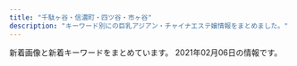 ```yaml
---
title: "千駄ヶ谷・信濃町・四ツ谷・市ヶ谷"
description: "キーワード別にの巨乳アジアン・チャイナエステ嬢情報をまとめました。"
---
```


新着画像と新着キーワードをまとめています。
2021年02月06日の情報です。

<DmmAffiliateIns />
<KeywordTable
  shops={
    [
    {
        "img_links": [],
        "url": "https://juno-esthe.tokyo/",
        "station": "\u56db\u30c4\u8c37\u99c52\u756a\u53e3",
        "keywords": {},
        "name": "\u30c6\u30a3\u30e9\u30df\u30b9"
    },
    {
        "name": "\u7652\u3057\u306e\u5c4b",
        "img_links": [
            "http://bimajo.ies.fun/images/room4.jpg",
            "http://bimajo.ies.fun/images/mobile.jpg",
            "http://bimajo.ies.fun/images/room1.jpg",
            "http://bimajo.ies.fun/images/s_face.jpg",
            "http://bimajo.ies.fun/images/end.png",
            "http://bimajo.ies.fun/images/s_staff.jpg",
            "http://bimajo.ies.fun/images/news_bj2.png",
            "http://bimajo.ies.fun/photos/sites/71/2020/07/2020072106582415.jpg",
            "http://bimajo.ies.fun/images/room2.jpg",
            "http://bimajo.ies.fun/images/room3.jpg",
            "http://bimajo.ies.fun/images/top.png",
            "http://bimajo.ies.fun/images/s_pick.jpg",
            "http://bimajo.ies.fun/photos/sites/71/2020/09/202009020147082.jpg",
            "http://bimajo.ies.fun/images/s_news.jpg"
        ],
        "keywords": {
            "86": 15,
            "D": 30,
            "C": 10,
            "85": 15
        },
        "url": "http://bimajo.ies.fun/",
        "station": "\u56db\u8c37\u4e09\u4e01\u76ee\u99c52\u756a\u51fa\u53e3"
    },
    {
        "img_links": [
            "http://e-yotsuya.net/images/g10.jpg",
            "http://e-yotsuya.net/images/mobile.png",
            "http://e-yotsuya.net/images/baner2.jpg",
            "http://e-yotsuya.net/images/news-tit1.jpg",
            "http://e-yotsuya.net/images/tite-staff1.jpg",
            "http://e-yotsuya.net/images/g9.jpg",
            "http://e-yotsuya.net/images/g5.jpg",
            "http://e-yotsuya.net/images/news-tit.png",
            "http://e-yotsuya.net/images/baner.jpg",
            "http://e-yotsuya.net/images/g12.jpg",
            "http://e-yotsuya.net/images/room.jpg",
            "http://e-yotsuya.net/images/g8.jpg",
            "http://e-yotsuya.net/images/top.jpg",
            "http://e-yotsuya.net/images/g2.jpg",
            "http://e-yotsuya.net/images/g4.jpg",
            "http://e-yotsuya.net/images/g11.jpg",
            "http://e-yotsuya.net/images/tite-staff.jpg",
            "http://e-yotsuya.net/images/top2.png",
            "http://e-yotsuya.net/images/g1.jpg",
            "http://e-yotsuya.net/images/g6.jpg",
            "http://e-yotsuya.net/images/g7.jpg",
            "http://e-yotsuya.net/images/g3.jpg"
        ],
        "station": "JR\u56db\u30c4\u8c37\u99c5\u8d64\u5742\u53e3",
        "name": "\u30b9\u30de\u30a4\u30eb",
        "url": "http://e-yotsuya.net/",
        "keywords": {
            "C": 14
        }
    },
    {
        "url": "http://aqua.jpn.cm/",
        "station": "\u56db\u8c37\u4e09\u4e01\u76ee\u99c52\u756a\u51fa\u53e3",
        "img_links": [
            "http://aqua.jpn.cm/photos/sites/16/2018/01/2018013112184869.jpg",
            "http://aqua.jpn.cm/images/room2.jpg",
            "http://aqua.jpn.cm/photos/sites/16/2021/01/2021011401054262.jpg",
            "http://aqua.jpn.cm/images/room5.jpg",
            "http://aqua.jpn.cm/photos/sites/16/2020/09/2020091507031094.jpg",
            "http://aqua.jpn.cm/images/room1.jpg",
            "http://aqua.jpn.cm/photos/sites/16/2018/01/2018011007031840.jpg",
            "http://aqua.jpn.cm/images/mobile.jpg",
            "http://aqua.jpn.cm/photos/sites/16/2018/01/2018011007032034.jpg",
            "http://aqua.jpn.cm/images/2.jpg",
            "http://aqua.jpn.cm/photos/sites/16/2018/01/2018011007031723.jpg",
            "http://aqua.jpn.cm/photos/sites/16/2020/10/2020100508293240.jpg",
            "http://aqua.jpn.cm/images/room3.jpg",
            "http://aqua.jpn.cm/images/s_news.jpg",
            "http://aqua.jpn.cm/photos/sites/16/2018/01/2018011007031899.jpg",
            "http://aqua.jpn.cm/images/line.jpg",
            "http://aqua.jpn.cm/photos/sites/16/2020/12/2020120208263886.jpg",
            "http://aqua.jpn.cm/photos/sites/16/2020/03/2020030507254950.jpg",
            "http://aqua.jpn.cm/images/3.jpg",
            "http://aqua.jpn.cm/images/room4.jpg",
            "http://aqua.jpn.cm/photos/sites/16/2020/10/2020100906522289.jpg",
            "http://aqua.jpn.cm/photos/sites/16/2020/04/2020040301184076.jpg",
            "http://aqua.jpn.cm/photos/sites/16/2018/01/2018011007031429.jpg",
            "http://aqua.jpn.cm/images/1.jpg",
            "http://aqua.jpn.cm/images/s_pick.png",
            "http://aqua.jpn.cm/photos/sites/16/2020/12/2020120107363899.jpg",
            "http://aqua.jpn.cm/images/top.png",
            "http://aqua.jpn.cm/photos/sites/16/2018/05/2018052105590585.jpg",
            "http://aqua.jpn.cm/photos/sites/16/2019/04/2019042211584069.jpg",
            "http://aqua.jpn.cm/photos/sites/16/2018/01/2018011007031997.jpg",
            "http://aqua.jpn.cm/photos/sites/16/2019/02/2019020108033676.jpg",
            "http://aqua.jpn.cm/photos/sites/16/2018/03/2018031909460765.jpg",
            "http://aqua.jpn.cm/photos/sites/16/2018/01/2018011007031662.jpg",
            "http://aqua.jpn.cm/images/s_staff.png",
            "http://aqua.jpn.cm/photos/sites/16/2019/03/2019031107062221.jpg"
        ],
        "name": "\u5149\u540d",
        "keywords": {
            "86": 176,
            "85": 154,
            "82": 22,
            "C": 132,
            "83": 22,
            "D": 330,
            "87": 44,
            "84": 44
        }
    },
    {
        "keywords": {},
        "img_links": [
            "http://e-rosa.net/images/ha.jpg",
            "http://e-rosa.net/images/rina2.jpg",
            "http://e-rosa.net/images/misa1.jpg",
            "http://e-rosa.net/images/mimi.jpg",
            "http://e-rosa.net/images/ayaka.jpg",
            "http://e-rosa.net/images/sejutu5.jpg",
            "http://e-rosa.net/images/aya1.jpg",
            "http://e-rosa.net/images/news_bottom.jpg",
            "http://e-rosa.net/images/rina1.jpg",
            "http://e-rosa.net/images/002.jpg",
            "http://e-rosa.net/images/g13.jpg",
            "http://e-rosa.net/images/news_top.jpg",
            "http://e-rosa.net/images/aya2.jpg",
            "http://e-rosa.net/images/tite-link.png",
            "http://e-rosa.net/images/yuna.jpg",
            "http://e-rosa.net/images/009.jpg",
            "http://e-rosa.net/images/noimage.jpg",
            "http://e-rosa.net/images/lola.jpg",
            "http://e-rosa.net/images/rimi.jpg",
            "http://e-rosa.net/images/nei_01.png",
            "http://e-rosa.net/images/right_top.png",
            "http://e-rosa.net/images/sejutu1.jpg",
            "http://e-rosa.net/images/003.jpg",
            "http://e-rosa.net/images/access3.jpg",
            "http://e-rosa.net/images/girlx_top.png",
            "http://e-rosa.net/images/yuyi.jpg",
            "http://e-rosa.net/images/nei_03.png",
            "http://e-rosa.net/images/te3.jpg",
            "http://e-rosa.net/images/girl_01.png",
            "http://e-rosa.net/images/haruka.jpg",
            "http://e-rosa.net/images/yuri.jpg",
            "http://e-rosa.net/images/001.jpg",
            "http://e-rosa.net/images/girl_top.png",
            "http://e-rosa.net/images/te2.jpg",
            "http://e-rosa.net/images/kaoli.jpg",
            "http://e-rosa.net/images/girl_03.png",
            "http://e-rosa.net/images/005.jpg",
            "http://e-rosa.net/images/gg1.png",
            "http://e-rosa.net/images/te1.jpg",
            "http://e-rosa.net/images/meyi1.jpg",
            "http://e-rosa.net/images/rina0.jpg",
            "http://e-rosa.net/images/k1.jpg",
            "http://e-rosa.net/images/sejutu6.jpg",
            "http://e-rosa.net/images/tite-staff.png",
            "http://e-rosa.net/images/risa.jpg",
            "http://e-rosa.net/images/right_bottom.png",
            "http://e-rosa.net/images/meyi2.jpg",
            "http://e-rosa.net/images/sayaka.jpg",
            "http://e-rosa.net/images/g1.jpg",
            "http://e-rosa.net/images/yu.jpg",
            "http://e-rosa.net/images/pagetop.png",
            "http://e-rosa.net/images/006.jpg",
            "http://e-rosa.net/images/004.jpg",
            "http://e-rosa.net/images/grande.jpg",
            "http://e-rosa.net/images/tite-magazine.png",
            "http://e-rosa.net/images/sejutu2.jpg"
        ],
        "station": "\u56db\u8c37\u4e09\u4e01\u76ee\u99c52\u756a",
        "name": "ROSA",
        "url": "http://e-rosa.net/"
    },
    {
        "img_links": [
            "http://xn--vckg5a9gug.in.net/images/news.png",
            "http://xn--vckg5a9gug.in.net/images/cg07.jpg",
            "http://xn--vckg5a9gug.in.net/images/cg04.jpg",
            "http://xn--vckg5a9gug.in.net/images/cg05.jpg",
            "http://xn--vckg5a9gug.in.net/images/staff_s.png",
            "http://xn--vckg5a9gug.in.net/images/cg06.jpg",
            "http://xn--vckg5a9gug.in.net/images/evetop.png",
            "http://xn--vckg5a9gug.in.net/images/top.png",
            "http://xn--vckg5a9gug.in.net/images/cg03.jpg",
            "http://xn--vckg5a9gug.in.net/link/menlog.jpg"
        ],
        "name": "Moon",
        "url": "http://xn--vckg5a9gug.in.net/",
        "station": "\u9eb9\u753a\u99c51\u756a\u51fa\u53e3",
        "keywords": {}
    },
    {
        "name": "\u30aa\u30fc\u30ed\u30e9",
        "keywords": {},
        "station": "\u56db\u8c37\u4e09\u4e01\u76ee\u99c52\u756a\u53e3",
        "url": "http://l-rlx.com/",
        "img_links": [
            "http://l-rlx.com/images/index_05.jpg",
            "http://l-rlx.com/girl/00.jpg",
            "http://l-rlx.com/images/index_01.jpg",
            "http://l-rlx.com/images/03.jpg",
            "http://l-rlx.com/images/index_16.jpg",
            "http://l-rlx.com/girl/01.jpg",
            "http://l-rlx.com/girl/04.jpg",
            "http://l-rlx.com/images/index_21.jpg",
            "http://l-rlx.com/images/info_09.jpg",
            "http://l-rlx.com/images/index_06.jpg",
            "http://l-rlx.com/images/staff_09.jpg",
            "http://l-rlx.com/images/index_03.jpg",
            "http://l-rlx.com/images/01.jpg",
            "http://l-rlx.com/images/index_12.jpg",
            "http://l-rlx.com/images/index_17.jpg",
            "http://l-rlx.com/images/02.jpg",
            "http://l-rlx.com/images/index_20.jpg",
            "http://l-rlx.com/images/index_02.jpg",
            "http://l-rlx.com/images/rec_09.jpg",
            "http://l-rlx.com/girl/03.jpg",
            "http://l-rlx.com/girl/05.jpg",
            "http://l-rlx.com/girl/02.jpg",
            "http://l-rlx.com/images/index_14.jpg",
            "http://l-rlx.com/images/rec.jpg",
            "http://l-rlx.com/images/sub_09.jpg",
            "http://l-rlx.com/images/info.jpg",
            "http://l-rlx.com/images/index_04.jpg",
            "http://l-rlx.com/images/index_07.jpg"
        ]
    },
    {
        "name": "\u767e\u5408",
        "station": "\u56db\u8c37\u4e09\u4e01\u76ee\u99c52\u756a",
        "img_links": [
            "http://lakulaku.info/images/titestaff.png",
            "http://lakulaku.info/images/staff/5-4.jpg",
            "http://lakulaku.info/images/top.jpg",
            "http://lakulaku.info/images/staff/5-2.jpg",
            "http://lakulaku.info/images/staff/ai.jpg",
            "http://lakulaku.info/img/5-2.jpg",
            "http://lakulaku.info/img/5-1.jpg",
            "http://lakulaku.info/images/staff/momo.jpg",
            "http://lakulaku.info/images/staff/sizuka.jpg",
            "http://lakulaku.info/images/mobile.png",
            "http://lakulaku.info/images/staff/mari.jpg",
            "http://lakulaku.info/img/5-3.jpg",
            "http://lakulaku.info/images/staff/5-3.jpg",
            "http://lakulaku.info/images/newtit.png",
            "http://lakulaku.info/images/staff/nena.jpg",
            "http://lakulaku.info/images/staff/rina.jpg",
            "http://lakulaku.info/img/5-4.jpg",
            "http://lakulaku.info/swf/baner.jpg",
            "http://lakulaku.info/images/staff/ai-a.jpg",
            "http://lakulaku.info/img/s06.jpg",
            "http://lakulaku.info/images/staff/5-5.jpg",
            "http://lakulaku.info/img/5-5.jpg",
            "http://lakulaku.info/images/staff/5-1.jpg",
            "http://lakulaku.info/img/rina.jpg",
            "http://lakulaku.info/images/staff/s06.jpg",
            "http://lakulaku.info/images/staff/yumi.jpg"
        ],
        "keywords": {},
        "url": "http://lakulaku.info/"
    }
]
}
/>
<DmmAffiliateScript />
